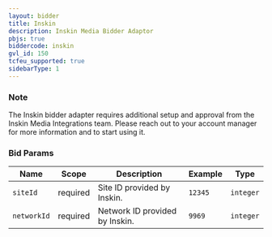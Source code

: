 ```yaml
---
layout: bidder
title: Inskin
description: Inskin Media Bidder Adaptor
pbjs: true
biddercode: inskin
gvl_id: 150
tcfeu_supported: true
sidebarType: 1
---
```


### Note

The Inskin bidder adapter requires additional setup and approval from the Inskin Media Integrations team. Please reach out to your account manager for more information and to start using it.

### Bid Params


| Name        | Scope    | Description                    | Example | Type      |
|-------------|----------|--------------------------------|---------|-----------|
| `siteId`    | required | Site ID provided by Inskin.    | `12345` | `integer` |
| `networkId` | required | Network ID provided by Inskin. | `9969`  | `integer` |
